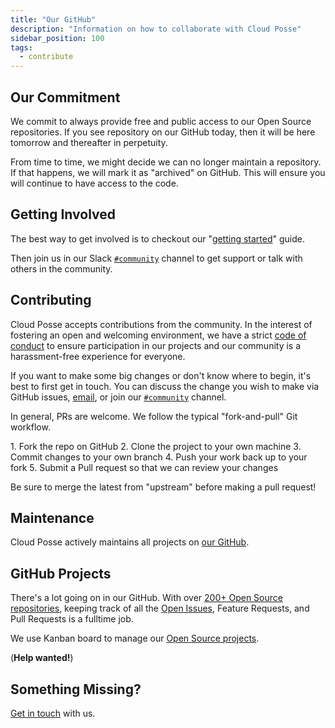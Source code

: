 ```yaml
---
title: "Our GitHub"
description: "Information on how to collaborate with Cloud Posse"
sidebar_position: 100
tags:
  - contribute
---
```


## Our Commitment

We commit to always provide free and public access to our Open Source repositories. If you see repository on our GitHub today, then it will be here tomorrow and thereafter in perpetuity.

From time to time, we might decide we can no longer maintain a repository. If that happens, we will mark it as "archived" on GitHub. This will ensure you will continue to have access to the code.

## Getting Involved

The best way to get involved is to checkout our "[getting started](/intro)" guide.

Then join us in our Slack [`#community`](https://cloudposse.com/slack/) channel to get support or talk with others in the community.

## Contributing

Cloud Posse accepts contributions from the community. In the interest of fostering an open and welcoming environment, we have a strict [code of conduct](/community/code-of-conduct) to ensure participation in our projects and our community is a harassment-free experience for everyone.

If you want to make some big changes or don't know where to begin, it's best to first get in touch. You can discuss the change you wish to make via GitHub issues, [email](mailto:hello@cloudposse.com), or join our [`#community`](https://cloudposse.com/slack/) channel.

In general, PRs are welcome. We follow the typical "fork-and-pull" Git workflow.

<Steps>
  1. Fork the repo on GitHub
  2. Clone the project to your own machine
  3. Commit changes to your own branch
  4. Push your work back up to your fork
  5. Submit a Pull request so that we can review your changes
</Steps>

<Note>Be sure to merge the latest from "upstream" before making a pull request!</Note>

## Maintenance

Cloud Posse actively maintains all projects on [our GitHub](https://github.com/cloudposse/).

## GitHub Projects

There's a lot going on in our GitHub. With over [200+ Open Source repositories](https://github.com/cloudposse/), keeping track of all the [Open Issues](https://github.com/search?q=org%3Acloudposse+type%3Aissues+is%3Aopen), Feature Requests, and Pull Requests is a fulltime job.

We use Kanban board to manage our [Open Source projects](https://github.com/orgs/cloudposse/projects/3).

(**Help wanted!**)

## Something Missing?

[Get in touch](/community/contact-us) with us.
